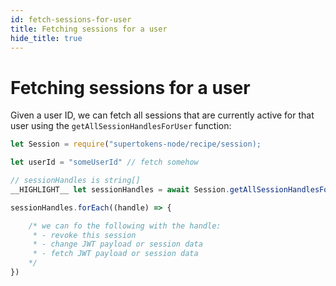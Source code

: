 ```yaml
---
id: fetch-sessions-for-user
title: Fetching sessions for a user
hide_title: true
---
```


<!-- COPY DOCS -->
<!-- ./session/common-customizations/sessions/fetch-sessions-for-user.mdx -->

# Fetching sessions for a user

Given a user ID, we can fetch all sessions that are currently active for that user using the `getAllSessionHandlesForUser` function:

<!--DOCUSAURUS_CODE_TABS-->
<!--NodeJS-->
```js
let Session = require("supertokens-node/recipe/session);

let userId = "someUserId" // fetch somehow

// sessionHandles is string[]
__HIGHLIGHT__ let sessionHandles = await Session.getAllSessionHandlesForUser(userId); __END_HIGHLIGHT__

sessionHandles.forEach((handle) => {

    /* we can fo the following with the handle:
     * - revoke this session
     * - change JWT payload or session data
     * - fetch JWT payload or session data
    */
})
```
<!--END_DOCUSAURUS_CODE_TABS-->
